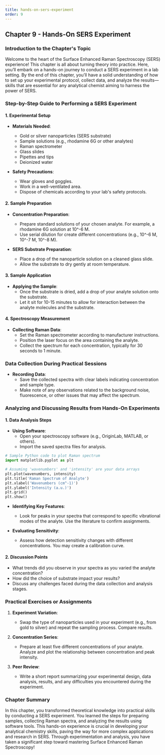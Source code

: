 ```yaml
---
title: hands-on-sers-experiment
order: 9
---
```


## Chapter 9 - Hands-On SERS Experiment

### Introduction to the Chapter's Topic

Welcome to the heart of the Surface Enhanced Raman Spectroscopy (SERS) experience! This chapter is all about turning theory into practice. Here, you’ll embark on a hands-on journey to conduct a SERS experiment in a lab setting. By the end of this chapter, you’ll have a solid understanding of how to set up your experimental protocol, collect data, and analyze the results—skills that are essential for any analytical chemist aiming to harness the power of SERS.

### Step-by-Step Guide to Performing a SERS Experiment

#### 1. Experimental Setup

- **Materials Needed**: 
  - Gold or silver nanoparticles (SERS substrate)
  - Sample solutions (e.g., rhodamine 6G or other analytes)
  - Raman spectrometer
  - Glass slides
  - Pipettes and tips
  - Deionized water

- **Safety Precautions**:
  - Wear gloves and goggles.
  - Work in a well-ventilated area.
  - Dispose of chemicals according to your lab's safety protocols.

#### 2. Sample Preparation

- **Concentration Preparation**:
  - Prepare standard solutions of your chosen analyte. For example, a rhodamine 6G solution at 10^-6 M.
  - Use serial dilution for create different concentrations (e.g., 10^-6 M, 10^-7 M, 10^-8 M).

- **SERS Substrate Preparation**:
  - Place a drop of the nanoparticle solution on a cleaned glass slide.
  - Allow the substrate to dry gently at room temperature.

#### 3. Sample Application

- **Applying the Sample**:
  - Once the substrate is dried, add a drop of your analyte solution onto the substrate.
  - Let it sit for 10-15 minutes to allow for interaction between the analyte molecules and the substrate.

#### 4. Spectroscopy Measurement

- **Collecting Raman Data**:
  - Set the Raman spectrometer according to manufacturer instructions.
  - Position the laser focus on the area containing the analyte.
  - Collect the spectrum for each concentration, typically for 30 seconds to 1 minute.

### Data Collection During Practical Sessions

- **Recording Data**:
  - Save the collected spectra with clear labels indicating concentration and sample type.
  - Make note of any observations related to the background noise, fluorescence, or other issues that may affect the spectrum.

### Analyzing and Discussing Results from Hands-On Experiments

#### 1. Data Analysis Steps

- **Using Software**:
  - Open your spectroscopy software (e.g., OriginLab, MATLAB, or others).
  - Import the saved spectra files for analysis.

```python
# Sample Python code to plot Raman spectrum
import matplotlib.pyplot as plt

# Assuming 'wavenumbers' and 'intensity' are your data arrays
plt.plot(wavenumbers, intensity)
plt.title('Raman Spectrum of Analyte')
plt.xlabel('Wavenumbers (cm^-1)')
plt.ylabel('Intensity (a.u.)')
plt.grid()
plt.show()
```

- **Identifying Key Features**:
  - Look for peaks in your spectra that correspond to specific vibrational modes of the analyte. Use the literature to confirm assignments.

- **Evaluating Sensitivity**:
  - Assess how detection sensitivity changes with different concentrations. You may create a calibration curve.

#### 2. Discussion Points

- What trends did you observe in your spectra as you varied the analyte concentration?
- How did the choice of substrate impact your results?
- Discuss any challenges faced during the data collection and analysis stages.

### Practical Exercises or Assignments

1. **Experiment Variation**:
   - Swap the type of nanoparticles used in your experiment (e.g., from gold to silver) and repeat the sampling process. Compare results.

2. **Concentration Series**:
   - Prepare at least five different concentrations of your analyte. Analyze and plot the relationship between concentration and peak intensity.

3. **Peer Review**:
   - Write a short report summarizing your experimental design, data analysis, results, and any difficulties you encountered during the experiment.

### Chapter Summary

In this chapter, you transformed theoretical knowledge into practical skills by conducting a SERS experiment. You learned the steps for preparing samples, collecting Raman spectra, and analyzing the results using software tools. This hands-on experience is crucial in developing your analytical chemistry skills, paving the way for more complex applications and research in SERS. Through experimentation and analysis, you have taken a significant step toward mastering Surface Enhanced Raman Spectroscopy!